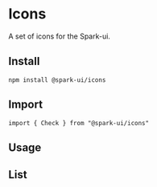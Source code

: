 

<Meta of={IconsStories} />

# Icons

A set of icons for the Spark-ui.

## Install

```
npm install @spark-ui/icons
```

## Import

```
import { Check } from "@spark-ui/icons"
```

## Usage

<Canvas>
  <Story of={IconsStories.Default} />
</Canvas>

## List

<Canvas>
  <Story of={IconsStories.List} />
</Canvas>
